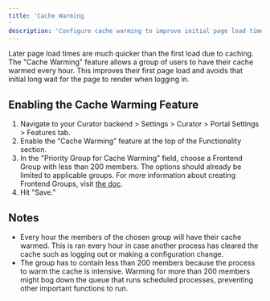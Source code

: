 ---
title: 'Cache Warming
'
description: 'Configure cache warming to improve initial page load times for designated user groups through automated cache preloading.'
---

Later page load times are much quicker than the first load due to caching. The "Cache Warming" feature allows
a group of users to have their cache warmed every hour. This improves their first page load and avoids that
initial long wait for the page to render when logging in.

## Enabling the Cache Warming Feature

1. Navigate to your Curator backend > Settings > Curator > Portal Settings > Features tab.
2. Enable the “Cache Warming” feature at the top of the Functionality section.
3. In the "Priority Group for Cache Warming" field, choose a Frontend Group with less than 200 members. The
options should already be limited to applicable groups. For more information about creating Frontend Groups,
visit [the doc](/users_groups/user_management/users_and_groups_overview).
4. Hit "Save."

## Notes

- Every hour the members of the chosen group will have their cache warmed. This is ran every hour in case
another process has cleared the cache such as logging out or making a configuration change.
- The group has to contain less than 200 members because the process to warm the cache is intensive. Warming
for more than 200 members might bog down the queue that runs scheduled processes, preventing other important
functions to run.
